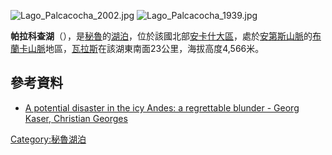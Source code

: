 [[Image:Lago_Palcacocha_2002.jpg|right]]
[[Image:Lago_Palcacocha_1939.jpg|right]]

{{coord|9|23|49|S|77|22|47|W|type:waterbody_region:PE|display=title}}

'''帕拉科查湖'''（{{lang-es|Palcacocha}}），是[[秘魯|秘魯]]的[[湖泊|湖泊]]，位於該國北部[[安卡什大區|安卡什大區]]，處於[[安第斯山脈|安第斯山脈]]的[[布蘭卡山脈|布蘭卡山脈]]地區，[[瓦拉斯|瓦拉斯]]在該湖東南面23公里，海拔高度4,566米。

==參考資料==
*[http://geowww.uibk.ac.at/glacio/huaraz A potential disaster in the icy Andes: a regrettable blunder - Georg Kaser, Christian Georges] {{Wayback|url=http://geowww.uibk.ac.at/glacio/huaraz |date=20050729090535 }}

{{Peru-geo-stub}}
[[Category:秘魯湖泊|Category:秘魯湖泊]]